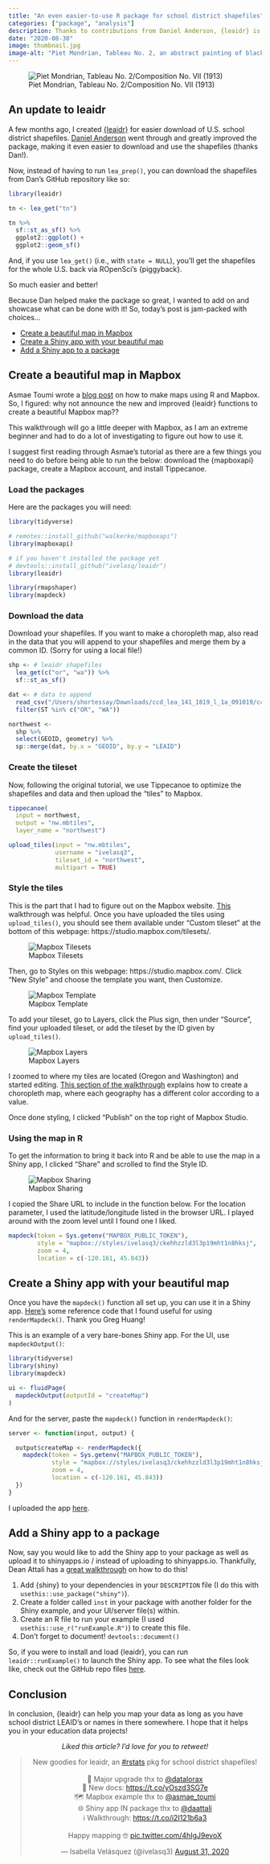 ```yaml
---
title: "An even easier-to-use R package for school district shapefiles"
categories: ["package", "analysis"]
description: Thanks to contributions from Daniel Anderson, {leaidr} is even easier to use.
date: "2020-08-30"
image: thumbnail.jpg
image-alt: "Piet Mondrian, Tableau No. 2, an abstract painting of black rectangles on a yellow background"
---
```


![Piet Mondrian, Tableau No. 2/Composition No. VII (1913)](thumbnail-wide.jpg){fig-alt="Abstract painting of black rectangles on a yellow background"}

## An update to leaidr

A few months ago, I created [{leaidr}](https://github.com/ivelasq/leaidr) for easier download of U.S. school district shapefiles. [Daniel Anderson](https://github.com/datalorax) went through and greatly improved the package,  making it even easier to download and use the shapefiles (thanks Dan!).

Now, instead of having to run `lea_prep()`, you can download the shapefiles from Dan's GitHub repository like so:

```r
library(leaidr)

tn <- lea_get("tn")

tn %>% 
  sf::st_as_sf() %>% 
  ggplot2::ggplot() +
  ggplot2::geom_sf()
```

And, if you use `lea_get()` (i.e., with `state = NULL`), you'll get the shapefiles for the whole U.S. back via ROpenSci’s {piggyback}.

So much easier and better!

Because Dan helped make the package so great, I wanted to add on and showcase what can be done with it! So, today's post is jam-packed with choices...

* [Create a beautiful map in Mapbox](#create-a-beautiful-map-in-mapbox)
* [Create a Shiny app with your beautiful  map](#create-a-shiny-app-with-your-beautiful-map)
* [Add a Shiny app to a package](#add-a-shiny-app-to-a-package)

## Create a beautiful map in Mapbox

Asmae Toumi wrote a [blog post](https://asmae-toumi.netlify.app/posts/2020-08-10-how-to-make-web-ready-us-county-level-maps/) on how to make maps using R and Mapbox. So, I figured: why not announce the new and improved {leaidr} functions to create a beautiful Mapbox map??

This walkthrough will go a little deeper with Mapbox, as I am an extreme beginner and had to do a lot of investigating to figure out how to use it.

I suggest first reading through Asmae's tutorial as there are a few things you need to do before being able to run the below: download the {mapboxapi} package, create a Mapbox account, and install Tippecanoe.

### Load the packages

Here are the packages you will need:

```r
library(tidyverse)

# remotes::install_github("walkerke/mapboxapi")
library(mapboxapi)

# if you haven't installed the package yet
# devtools::install_github("ivelasq/leaidr")
library(leaidr)

library(rmapshaper)
library(mapdeck)
```

### Download the data

Download your shapefiles. If you want to make a choropleth map, also read in the data that you will append to your shapefiles and merge them by a common ID. (Sorry for using a local file!)

```r
shp <- # leaidr shapefiles
  lea_get(c("or", "wa")) %>% 
  sf::st_as_sf()

dat <- # data to append 
  read_csv("/Users/shortessay/Downloads/ccd_lea_141_1819_l_1a_091019/ccd_lea_141_1819_l_1a_091019.csv") %>%
  filter(ST %in% c("OR", "WA"))

northwest <-
  shp %>%
  select(GEOID, geometry) %>%
  sp::merge(dat, by.x = "GEOID", by.y = "LEAID")
```

### Create the tileset

Now, following the original tutorial, we use Tippecanoe to optimize the shapefiles and data and then upload the "tiles" to Mapbox.

```r
tippecanoe(
  input = northwest,
  output = "nw.mbtiles",
  layer_name = "northwest")

upload_tiles(input = "nw.mbtiles",
             username = "ivelasq3", 
             tileset_id = "northwest",
             multipart = TRUE)
```

### Style the tiles

This is the part that I had to figure out on the Mapbox website. [This](https://docs.mapbox.com/help/tutorials/choropleth-studio-gl-pt-1/) walkthrough was helpful. Once you have uploaded the tiles using `upload_tiles()`, you should see them available under "Custom tileset" at the bottom of this webpage: https://studio.mapbox.com/tilesets/.

![Mapbox Tilesets](1.png){fig-alt="Screenshot of Mapbox website with Tilesets"}

Then, go to Styles on this webpage: https://studio.mapbox.com/. Click "New Style" and choose the template you want, then Customize. 

![Mapbox Template](2.png){fig-alt="Screenshot of Mapbox choosing a template"}

To add your tileset, go to Layers, click the Plus sign, then under "Source", find your uploaded tileset, or add the tileset by the ID given by `upload_tiles()`.

![Mapbox Layers](3.png){fig-alt="Screenshot of Mapbox layers and how to add them"}

I zoomed to where my tiles are located (Oregon and Washington) and started editing. [This section of the walkthrough](https://docs.mapbox.com/help/tutorials/choropleth-studio-gl-pt-1/#data-driven-styling) explains how to create a choropleth map, where each geography has a different color according to a value.

Once done styling, I clicked "Publish" on the top right of Mapbox Studio.

### Using the map in R

To get the information to bring it back into R and be able to use the map in a Shiny app, I clicked "Share" and scrolled to find the Style ID.

![Mapbox Sharing](4.png){fig-alt="Screenshot of Mapbox sharing a map"}

I copied the Share URL to include in the function below. For the location parameter, I used the latitude/longitude listed in the browser URL. I played around with the zoom level until I found one I liked.

```r
mapdeck(token = Sys.getenv("MAPBOX_PUBLIC_TOKEN"),
        style = "mapbox://styles/ivelasq3/ckehhzzld3l3p19mht1n8hksj",
        zoom = 4,
        location = c(-120.161, 45.843))
```

## Create a Shiny app with your beautiful map

Once you have the `mapdeck()` function all set up, you can use it in a Shiny app. [Here's](https://github.com/greghuang8/Geovis/blob/master/shinyApp.R) some reference code that I found useful for using `renderMapdeck()`. Thank you Greg Huang!

This is an example of a very bare-bones Shiny app. For the UI, use `mapdeckOutput()`:

```r
library(tidyverse)
library(shiny)
library(mapdeck)

ui <- fluidPage(
  mapdeckOutput(outputId = "createMap")
)
```

And for the server, paste the `mapdeck()` function in `renderMapdeck()`:

```r
server <- function(input, output) {

  output$createMap <- renderMapdeck({
    mapdeck(token = Sys.getenv("MAPBOX_PUBLIC_TOKEN"),
            style = "mapbox://styles/ivelasq3/ckehhzzld3l3p19mht1n8hksj",
            zoom = 4,
            location = c(-120.161, 45.843))
  })
}
```

I uploaded the app [here](https://ivelasq.shinyapps.io/leaidr/).

## Add a Shiny app to a package

Now, say you would like to add the Shiny app to your package as well as upload it to shinyapps.io / instead of uploading to shinyapps.io. Thankfully, Dean Attali has a [great walkthrough](https://deanattali.com/2015/04/21/r-package-shiny-app/) on how to do this! 

1. Add {shiny} to your dependencies in your `DESCRIPTION` file (I do this with `usethis::use_package("shiny")`).
2. Create a folder called `inst` in your package with another folder for the Shiny example, and your UI/server file(s) within.
3. Create an R file to run your example (I used `usethis::use_r("runExample.R")`) to create this file.
4. Don't forget to document! `devtools::document()`

So, if you were to install and load {leaidr}, you can run `leaidr::runExample()` to launch the Shiny app. To see what the files look like, check out the GitHub repo files [here](https://github.com/ivelasq/leaidr/tree/master/inst/shiny-examples/mapbox).

## Conclusion

In conclusion, {leaidr} can help you map your data as long as you have school district LEAID's or names in there somewhere. I hope that it helps you in your education data projects!

<center>
*Liked this article? I’d love for you to retweet!*

<blockquote class="twitter-tweet"><p lang="en" dir="ltr">New goodies for leaidr, an <a href="https://twitter.com/hashtag/rstats?src=hash&amp;ref_src=twsrc%5Etfw">#rstats</a> pkg for school district shapefiles!<br><br>🤩 Major upgrade thx to <a href="https://twitter.com/datalorax?ref_src=twsrc%5Etfw">@datalorax</a><br>📓 New docs: <a href="https://t.co/yOszd3SG7e">https://t.co/yOszd3SG7e</a><br>🗺️ Mapbox example thx to <a href="https://twitter.com/asmae_toumi?ref_src=twsrc%5Etfw">@asmae_toumi</a><br>🌐 Shiny app IN package thx to <a href="https://twitter.com/daattali?ref_src=twsrc%5Etfw">@daattali</a><br>ℹ️ Walkthrough: <a href="https://t.co/i2I121b6a3">https://t.co/i2I121b6a3</a><br><br>Happy mapping 🤓 <a href="https://t.co/4hIgJ9evoX">pic.twitter.com/4hIgJ9evoX</a></p>&mdash; Isabella Velásquez (@ivelasq3) <a href="https://twitter.com/ivelasq3/status/1300446746955452416?ref_src=twsrc%5Etfw">August 31, 2020</a></blockquote> <script async src="https://platform.twitter.com/widgets.js" charset="utf-8"></script> 
</center>

